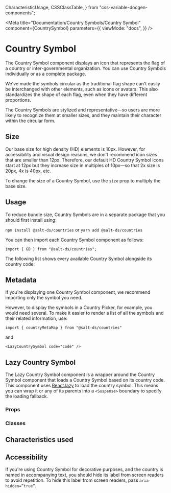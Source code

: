 
  CharacteristicUsage,
  CSSClassTable,
} from "css-variable-docgen-components";

<Meta
  title="Documentation/Country Symbols/Country Symbol"
  component={CountrySymbol}
  parameters={{
    viewMode: "docs",
  }}
/>

# Country Symbol

The Country Symbol component displays an icon that represents the flag of a country or inter-governmental organization. You can use Country Symbols individually or as a complete package.

We've made the symbols circular as the traditional flag shape can't easily be interchanged with other elements, such as icons or avatars. This also standardizes the shape of each flag, even when they have different proportions.

The Country Symbols are stylized and representative—so users are more likely to recognize them at smaller sizes, and they maintain their character within the circular form.

<Canvas>
  <Story id="country-symbols-country-symbol--salt-country-symbol" />
</Canvas>

## Size

Our base size for high density (HD) elements is 10px. However, for accessibility and visual design reasons, we don't recommend icon sizes that are smaller than 12px.
Therefore, our default HD Country Symbol icons start at 12px but they increase size in multiples of 10px—so that 2x size is 20px, 4x is 40px, etc.

To change the size of a Country Symbol, use the `size` prop to multiply the base size.

<Canvas>
  <Story id="country-symbols-country-symbol--country-symbol-multiple-sizes" />
</Canvas>

## Usage

To reduce bundle size, Country Symbols are in a separate package that you should first install using:

`npm install @salt-ds/countries` or `yarn add @salt-ds/countries`

You can then import each Country Symbol component as follows:

`import { GB } from "@salt-ds/countries";`

The following list shows every available Country Symbol alongside its country code:

<Canvas>
  <Story id="country-symbols-country-symbol--all-country-symbols-with-search" />
</Canvas>

## Metadata

If you're displaying one Country Symbol component, we recommend importing only the symbol you need.

However, to display the symbols in a Country Picker, for example, you would need several. To make it easier to render a list of all the symbols and their related information, use:

```
import { countryMetaMap } from "@salt-ds/countries"
```

and

```tsx
<LazyCountrySymbol code="code" />
```

## Lazy Country Symbol

The Lazy Country Symbol component is a wrapper around the Country Symbol component that loads a Country Symbol based on its country code.
This component uses [React.lazy](https://react.dev/reference/react/lazy) to load the country symbol.
This means you can wrap it or any of its parents into a `<Suspense>` boundary to specify the loading fallback.

<Canvas>
  <Story id="country-symbols-lazy-country-symbol--lazy-country-symbol" />
</Canvas>

### Props

<ArgsTable of={CountrySymbol} />

### Classes

<CSSClassTable of={CountrySymbol} />

## Characteristics used

<CharacteristicUsage of={CountrySymbol} />

## Accessibility

If you're using Country Symbol for decorative purposes, and the country is named in accompanying text, you should hide its label from screen readers to avoid repetition.
To hide this label from screen readers, pass `aria-hidden=”true”`.

<HelpAndSupport />
